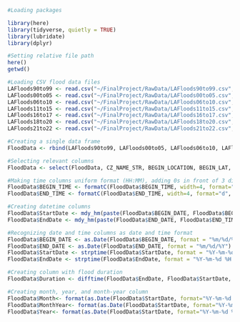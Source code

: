 ```r
#Loading packages

library(here)
library(tidyverse, quietly = TRUE)
library(lubridate)
library(dplyr)

#Setting relative file path
here()
getwd()

```

```r
#Loading CSV flood data files
LAFloods90to99 <- read.csv("~/FinalProject/RawData/LAFloods90to99.csv", stringsAsFactors = TRUE)
LAFloods00to05 <- read.csv("~/FinalProject/RawData/LAFloods00to05.csv", stringsAsFactors = TRUE)
LAFloods06to10 <- read.csv("~/FinalProject/RawData/LAFloods06to10.csv", stringsAsFactors = TRUE)
LAFloods11to15 <- read.csv("~/FinalProject/RawData/LAFloods11to15.csv", stringsAsFactors = TRUE)
LAFloods16to17 <- read.csv("~/FinalProject/RawData/LAFloods16to17.csv", stringsAsFactors = TRUE)
LAFloods18to20 <- read.csv("~/FinalProject/RawData/LAFloods18to20.csv", stringsAsFactors = TRUE)
LAFloods21to22 <- read.csv("~/FinalProject/RawData/LAFloods21to22.csv", stringsAsFactors = TRUE)

#Creating a single data frame
FloodData <- rbind(LAFloods90to99, LAFloods00to05, LAFloods06to10, LAFloods11to15, LAFloods16to17, LAFloods18to20, LAFloods21to22)

#Selecting relevant columns
FloodData <- select(FloodData, CZ_NAME_STR, BEGIN_LOCATION, BEGIN_LAT, BEGIN_LON, EVENT_TYPE, DAMAGE_PROPERTY_NUM, FLOOD_CAUSE, BEGIN_DATE, BEGIN_TIME, END_DATE, END_TIME)

#Making time columns uniform format (HH:MM), adding 0s in front of 3 digit entries (H:MM)
FloodData$BEGIN_TIME <- formatC(FloodData$BEGIN_TIME, width=4, format="d", flag="0")
FloodData$END_TIME <- formatC(FloodData$END_TIME, width=4, format="d", flag="0")

#Creating datetime columns
FloodData$StartDate <- mdy_hm(paste(FloodData$BEGIN_DATE, FloodData$BEGIN_TIME))
FloodData$EndDate <- mdy_hm(paste(FloodData$END_DATE, FloodData$END_TIME))

#Recognizing date and time columns as date and time format
FloodData$BEGIN_DATE <- as.Date(FloodData$BEGIN_DATE, format = "%m/%d/%Y")
FloodData$END_DATE <- as.Date(FloodData$END_DATE, format = "%m/%d/%Y")
FloodData$StartDate <- strptime(FloodData$StartDate, format = "%Y-%m-%d %H:%M")
FloodData$EndDate <- strptime(FloodData$EndDate, format = "%Y-%m-%d %H:%M")

#Creating column with flood duration
FloodData$Duration <- difftime(FloodData$EndDate, FloodData$StartDate, units="hours")

#Creating month, year, and month-year column
FloodData$Month<- format(as.Date(FloodData$StartDate, format="%Y-%m-%d %H:%M"),"%m")
FloodData$MonthYear<- format(as.Date(FloodData$StartDate, format="%Y-%m-%d %H:%M"),"%m-%Y")
FloodData$Year<- format(as.Date(FloodData$StartDate, format="%Y-%m-%d %H:%M"),"%Y")
```


